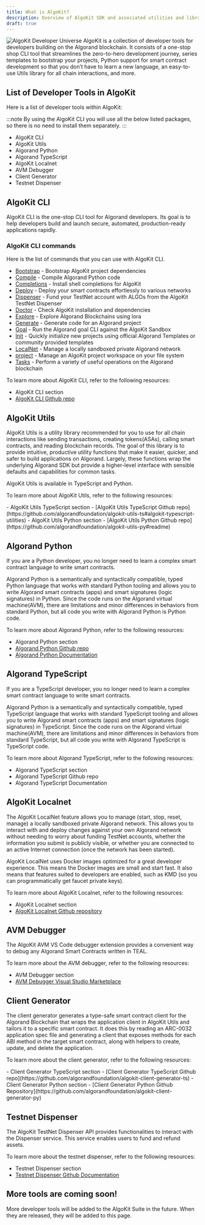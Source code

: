 ```yaml
---
title: What is AlgoKit?
description: Overview of AlgoKit SDK and associated utilities and libraries.
draft: true
---
```



<Image
  src={algokitDevUniverse}
  alt='AlgoKit Developer Universe'
/>
AlgoKit is a collection of developer tools for developers building on the Algorand blockchain. It consists of a one-stop shop CLI tool that streamlines the zero-to-hero development journey, series templates to bootstrap your projects, Python support for smart contract development so that you don’t have to learn a new language, an easy-to-use Utils library for all chain interactions, and more. 

## List of Developer Tools in AlgoKit 

Here is a list of developer tools within AlgoKit:

:::note
By using the AlgoKit CLI you will use all the below listed packages, so there is no need to install them separately.
:::

- AlgoKit CLI
- AlgoKit Utils
- Algorand Python
- Algorand TypeScript
- AlgoKit Localnet
- AVM Debugger
- Client Generator
- Testnet Dispenser



## AlgoKit CLI
AlgoKit CLI is the one-stop CLI tool for Algorand developers. Its goal is to help developers build and launch secure, automated, production-ready applications rapidly.

### AlgoKit CLI commands
Here is the list of commands that you can use with AlgoKit CLI.
- [Bootstrap](./features/project/bootstrap/) - Bootstrap AlgoKit project dependencies
- [Compile](./features/compile/) - Compile Algorand Python code
- [Completions](./features/completions/) - Install shell completions for AlgoKit
- [Deploy](./features/project/deploy/) - Deploy your smart contracts effortlessly to various networks
- [Dispenser](./features/dispenser/) - Fund your TestNet account with ALGOs from the AlgoKit TestNet Dispenser
- [Doctor](./features/doctor/) - Check AlgoKit installation and dependencies
- [Explore](./features/explore/) - Explore Algorand Blockchains using lora
- [Generate](./features/generate/) - Generate code for an Algorand project
- [Goal](./features/goal/) - Run the Algorand goal CLI against the AlgoKit Sandbox
- [Init](./features/init/) - Quickly initialize new projects using official Algorand Templates or community provided templates
- [LocalNet](./features/localnet/) - Manage a locally sandboxed private Algorand network
- [project](./features/project/) - Manage an AlgoKit project workspace on your file system
- [Tasks](./features/tasks/) - Perform a variety of useful operations on the Algorand blockchain

To learn more about AlgoKit CLI, refer to the following resources:
- AlgoKit CLI section
- [AlgoKit CLI Github repo](https://github.com/algorandfoundation/algokit-cli)

## AlgoKit Utils
AlgoKit Utils is a utility library recommended for you to use for all chain interactions like sending transactions, creating tokens(ASAs), calling smart contracts, and reading blockchain records. The goal of this library is to provide intuitive, productive utility functions that make it easier, quicker, and safer to build applications on Algorand. Largely, these functions wrap the underlying Algorand SDK but provide a higher-level interface with sensible defaults and capabilities for common tasks.

AlgoKit Utils is available in TypeScript and Python.


To learn more about AlgoKit Utils, refer to the following resources:

<Tabs syncKey='lang'>
  <TabItem label='TypeScript' icon='seti:typescript'>
    - AlgoKit Utils TypeScript section
    - [AlgoKit Utils TypeScript Github repo](https://github.com/algorandfoundation/algokit-utils-ts#algokit-typescript-utilities)
  </TabItem>
  <TabItem label='Python' icon='seti:python'>
    - AlgoKit Utils Python section
    - [AlgoKit Utils Python Github repo](https://github.com/algorandfoundation/algokit-utils-py#readme)
  </TabItem>
</Tabs>

## Algorand Python
If you are a Python developer, you no longer need to learn a complex smart contract language to write smart contracts.

Algorand Python is a semantically and syntactically compatible, typed Python language that works with standard Python tooling and allows you to write Algorand smart contracts (apps) and smart signatures (logic signatures) in Python. Since the code runs on the Algorand virtual machine(AVM), there are limitations and minor differences in behaviors from standard Python, but all code you write with Algorand Python is Python code.  

To learn more about Algorand Python, refer to the following resources:
- Algorand Python section
- [Algorand Python Github repo](https://github.com/algorandfoundation/puya)
- [Algorand Python Documentation](https://algorandfoundation.github.io/puya/)

## Algorand TypeScript
If you are a TypeScript developer, you no longer need to learn a complex smart contract language to write smart contracts.

Algorand Python is a semantically and syntactically compatible, typed TypeScript language that works with standard TypeScript tooling and allows you to write Algorand smart contracts (apps) and smart signatures (logic signatures) in TypeScript. Since the code runs on the Algorand virtual machine(AVM), there are limitations and minor differences in behaviors from standard TypeScript, but all code you write with Algorand TypeScript is TypeScript code.  

To learn more about Algorand TypeScript, refer to the following resources:
- Algorand TypeScript section
- Algorand TypeScript Github repo
- Algorand TypeScript Documentation

## AlgoKit Localnet
The AlgoKit LocalNet feature allows you to manage (start, stop, reset, manage) a locally sandboxed private Algorand network. This allows you to interact with and deploy changes against your own Algorand network without needing to worry about funding TestNet accounts, whether the information you submit is publicly visible, or whether you are connected to an active Internet connection (once the network has been started).


AlgoKit LocalNet uses Docker images optimized for a great developer experience. This means the Docker images are small and start fast. It also means that features suited to developers are enabled, such as KMD (so you can programmatically get faucet private keys).


To learn more about AlgoKit Localnet, refer to the following resources:
- AlgoKit Localnet section
- [AlgoKit Localnet Github repository](https://github.com/algorandfoundation/algokit-cli/blob/main/docs/features/localnet.md)

## AVM Debugger
The AlgoKit AVM VS Code debugger extension provides a convenient way to debug any Algorand Smart Contracts written in TEAL.

To learn more about the AVM debugger, refer to the following resources:
- AVM Debugger section
- [AVM Debugger Visual Studio Marketplace](https://marketplace.visualstudio.com/items?itemName=AlgorandFoundation.algokit-avm-vscode-debugger)

## Client Generator
The client generator generates a type-safe smart contract client for the Algorand Blockchain that wraps the application client in AlgoKit Utils and tailors it to a specific smart contract. It does this by reading an ARC-0032 application spec file and generating a client that exposes methods for each ABI method in the target smart contract, along with helpers to create, update, and delete the application.

To learn more about the client generator, refer to the following resources:

<Tabs syncKey='lang'>
  <TabItem label='TypeScript' icon='seti:typescript'>
    - Client Generator TypeScript section
    - [Client Generator TypeScript Github repo](https://github.com/algorandfoundation/algokit-client-generator-ts)
  </TabItem>
  <TabItem label='Python' icon='seti:python'>
    - Client Generator Python section
    - [Client Generator Python Github Repository](https://github.com/algorandfoundation/algokit-client-generator-py)
  </TabItem>
</Tabs>

## Testnet Dispenser
The AlgoKit TestNet Dispenser API provides functionalities to interact with the Dispenser service. This service enables users to fund and refund assets. 

To learn more about the testnet dispenser, refer to the following resources:
- Testnet Dispenser section
- [Testnet Dispenser Github Documentation](https://github.com/algorandfoundation/algokit/blob/main/docs/testnet_api.md)

## More tools are coming soon!
More developer tools will be added to the AlgoKit Suite in the future. When they are released, they will be added to this page. 
